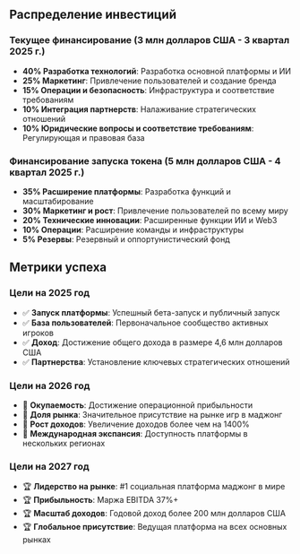 ## Распределение инвестиций

### Текущее финансирование (3 млн долларов США - 3 квартал 2025 г.)
- **40% Разработка технологий**: Разработка основной платформы и ИИ
- **25% Маркетинг**: Привлечение пользователей и создание бренда
- **15% Операции и безопасность**: Инфраструктура и соответствие требованиям
- **10% Интеграция партнерств**: Налаживание стратегических отношений
- **10% Юридические вопросы и соответствие требованиям**: Регулирующая и правовая база

### Финансирование запуска токена (5 млн долларов США - 4 квартал 2025 г.)
- **35% Расширение платформы**: Разработка функций и масштабирование
- **30% Маркетинг и рост**: Привлечение пользователей по всему миру
- **20% Технические инновации**: Расширенные функции ИИ и Web3
- **10% Операции**: Расширение команды и инфраструктуры
- **5% Резервы**: Резервный и оппортунистический фонд

## Метрики успеха

### Цели на 2025 год
- ✅ **Запуск платформы**: Успешный бета-запуск и публичный запуск
- ✅ **База пользователей**: Первоначальное сообщество активных игроков
- ✅ **Доход**: Достижение общего дохода в размере 4,6 млн долларов США
- ✅ **Партнерства**: Установление ключевых стратегических отношений

### Цели на 2026 год
- 🎯 **Окупаемость**: Достижение операционной прибыльности
- 🎯 **Доля рынка**: Значительное присутствие на рынке игр в маджонг
- 🎯 **Рост доходов**: Увеличение доходов более чем на 1400%
- 🎯 **Международная экспансия**: Доступность платформы в нескольких регионах

### Цели на 2027 год
- 🏆 **Лидерство на рынке**: #1 социальная платформа маджонг в мире
- 🏆 **Прибыльность**: Маржа EBITDA 37%+
- 🏆 **Масштаб доходов**: Годовой доход более 200 млн долларов США
- 🏆 **Глобальное присутствие**: Ведущая платформа на всех основных рынках